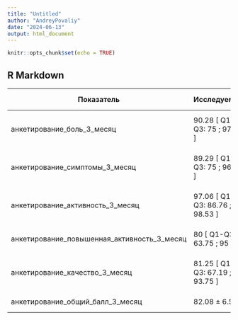 ```yaml
---
title: "Untitled"
author: "AndreyPovaliy"
date: "2024-06-13"
output: html_document
---
```


```r
knitr::opts_chunk$set(echo = TRUE)
```

## R Markdown

| Показатель                                  | Исследуемая                    | Контроль                       | p-value |
|---------------------------------------------|--------------------------------|--------------------------------|---------|
| анкетирование_боль_3_месяц                  | 90.28 [ Q1-Q3: 75 ; 97.22 ]    | 90.28 [ Q1-Q3: 75 ; 97.22 ]    | 0.44    |
| анкетирование_симптомы_3_месяц              | 89.29 [ Q1-Q3: 75 ; 96.43 ]    | 89.29 [ Q1-Q3: 75 ; 96.43 ]    | 0.53    |
| анкетирование_активность_3_месяц            | 97.06 [ Q1-Q3: 86.76 ; 98.53 ] | 97.06 [ Q1-Q3: 86.76 ; 98.53 ] | 0.42    |
| анкетирование_повышенная_активность_3_месяц | 80 [ Q1-Q3: 63.75 ; 95 ]       | 80 [ Q1-Q3: 63.75 ; 95 ]       | 0.98    |
| анкетирование_качество_3_месяц              | 81.25 [ Q1-Q3: 67.19 ; 93.75 ] | 81.25 [ Q1-Q3: 67.19 ; 93.75 ] | 0.12    |
| анкетирование_общий_балл_3_месяц            | 82.08 ± 6.58                   | 82.21 ± 6.97                   | 0.9     |
